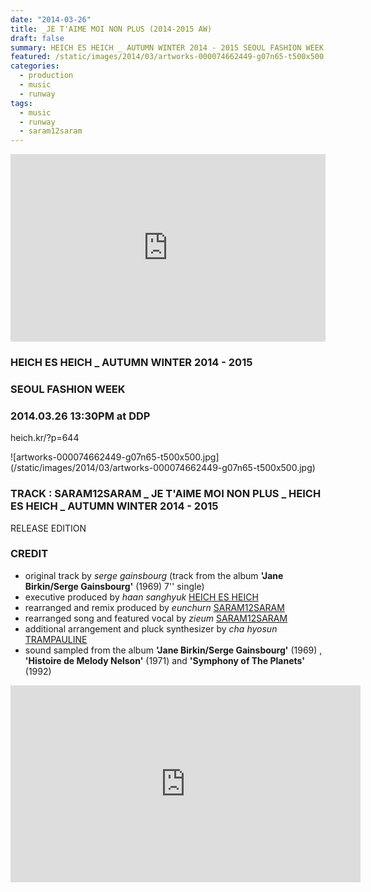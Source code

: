 ```yaml
---
date: "2014-03-26"
title: _JE T'AIME MOI NON PLUS (2014-2015 AW)
draft: false
summary: HEICH ES HEICH _ AUTUMN WINTER 2014 - 2015 SEOUL FASHION WEEK 2014.03.26 13:30PM at DDP
featured: /static/images/2014/03/artworks-000074662449-g07n65-t500x500.jpg
categories: 
  - production
  - music
  - runway
tags:
  - music
  - runway
  - saram12saram
---
```


<div className="container flex justify-center">
  <iframe
    width="100%"
    height="300"
    scrolling="no"
    frameBorder="no"
    src="https://w.soundcloud.com/player/?url=https%3A//api.soundcloud.com/tracks/141514159&amp;color=%23ff5500&amp;auto_play=false&amp;hide_related=false&amp;show_comments=true&amp;show_user=true&amp;show_reposts=false&amp;show_teaser=true&amp;visual=true"
  ></iframe>
</div>

### HEICH ES HEICH \_ AUTUMN WINTER 2014 - 2015

### SEOUL FASHION WEEK

### 2014.03.26 13:30PM at DDP

heich.kr/?p=644

<div className="container flex justify-center">
  ![artworks-000074662449-g07n65-t500x500.jpg](/static/images/2014/03/artworks-000074662449-g07n65-t500x500.jpg)
</div>

### TRACK : SARAM12SARAM _ JE T'AIME MOI NON PLUS _ HEICH ES HEICH \_ AUTUMN WINTER 2014 - 2015

RELEASE EDITION

### CREDIT

- original track by _serge gainsbourg_ (track from the album **'Jane Birkin/Serge Gainsbourg'** (1969) 7'' single)
- executive produced by _haan sanghyuk_ [HEICH ES HEICH](http://heich.kr/)
- rearranged and remix produced by _eunchurn_ [SARAM12SARAM](https://saram12saram.github.io)
- rearranged song and featured vocal by _zieum_ [SARAM12SARAM](https://saram12saram.github.io)
- additional arrangement and pluck synthesizer by _cha hyosun_ [TRAMPAULINE](https://trampauline.wordpress.com/)
- sound sampled from the album **'Jane Birkin/Serge Gainsbourg'** (1969) , **'Histoire de Melody Nelson'** (1971) and **'Symphony of The Planets'** (1992)

<div className="aspect-ratio container flex justify-center">
  <iframe
    width="560"
    height="315"
    src="https://www.youtube.com/embed/MF40OFD6PGQ?rel=0&amp;showinfo=0"
    frameBorder="0"
    allow="autoplay; encrypted-media"
    allowFullScreen
  ></iframe>
</div>
